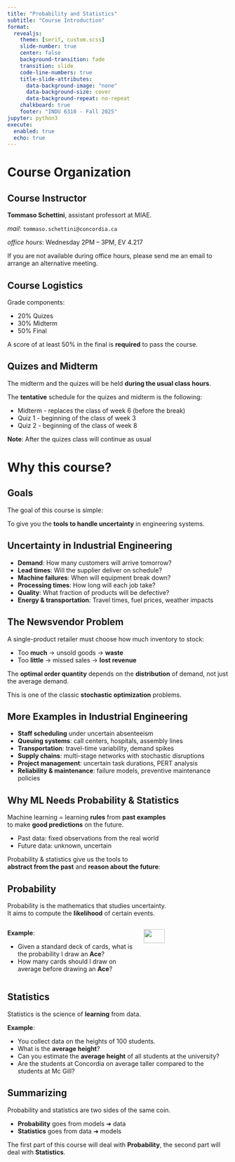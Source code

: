```yaml
---
title: "Probability and Statistics"
subtitle: "Course Introduction"
format:
  revealjs:
    theme: [serif, custom.scss]
    slide-number: true
    center: false
    background-transition: fade
    transition: slide
    code-line-numbers: true
    title-slide-attributes:
      data-background-image: "none"
      data-background-size: cover
      data-background-repeat: no-repeat
    chalkboard: true
    footer: "INDU 6310 - Fall 2025"
jupyter: python3
execute:
  enabled: true
  echo: true
---
```


# Course Organization

## Course Instructor

**Tommaso Schettini**, assistant professort at MIAE.

*mail*: `tommaso.schettini@concordia.ca`

*office hours*: Wednesday 2PM -- 3PM, EV 4.217

::: {.infobox}
If you are not available during office hours, please send me an email to arrange an alternative meeting.
:::

## Course Logistics

Grade components:

  - 20% Quizes
  - 30% Midterm
  - 50% Final

::: {.infobox}
A score of at least 50% in the final is **required** to pass the course.
:::

## Quizes and Midterm {.smaller}

The midterm and the quizes will be held **during the usual class hours**.

The **tentative** schedule for the quizes and midterm is the following:

- Midterm - replaces the class of week 6 (before the break)
- Quiz 1 - beginning of the class of week 3
- Quiz 2 - beginning of the class of week 8

::: {.infobox}
**Note**: After the quizes class will continue as usual
:::

# Why this course?

## Goals

The goal of this course is simple:

::: {.infobox}
To give you the **tools to handle uncertainty** in engineering systems.
:::

## Uncertainty in Industrial Engineering

::: {.incremental}
* **Demand**: How many customers will arrive tomorrow?
* **Lead times**: Will the supplier deliver on schedule?
* **Machine failures**: When will equipment break down?
* **Processing times**: How long will each job take?
* **Quality**: What fraction of products will be defective?
* **Energy & transportation**: Travel times, fuel prices, weather impacts
:::

## The Newsvendor Problem

A single-product retailer must choose how much inventory to stock:

* Too **much** → unsold goods → **waste**
* Too **little** → missed sales → **lost revenue**

::: {.infobox}
The **optimal order quantity** depends on the **distribution** of demand,
not just the average demand.
:::

This is one of the classic **stochastic optimization** problems.

## More Examples in Industrial Engineering

::: {.incremental}
* **Staff scheduling** under uncertain absenteeism
* **Queuing systems**: call centers, hospitals, assembly lines
* **Transportation**: travel-time variability, demand spikes
* **Supply chains**: multi-stage networks with stochastic disruptions
* **Project management**: uncertain task durations, PERT analysis
* **Reliability & maintenance**: failure models, preventive maintenance policies
:::

## Why ML Needs Probability & Statistics

Machine learning = learning **rules** from **past examples**  
to make **good predictions** on the future.

- Past data: fixed observations from the real world  
- Future data: unknown, uncertain  

Probability & statistics give us the tools to  
**abstract from the past** and **reason about the future**:

## Probability {.smaller}

Probability is the mathematics that studies uncertainty.  
It aims to compute the **likelihood** of certain events.

:::{.columns .align-middle}
::: {.column width="60%"}

::: {.infobox}
**Example**:

- Given a standard deck of cards, what is the probability I draw an **Ace**?
- How many cards should I draw on average before drawing an **Ace**?
:::
:::

::: {.column width="40%"}
![](figures/ace-of-spades.png){width=50% .center}
:::
:::

## Statistics {.smaller}

Statistics is the science of **learning** from data.

::: {.infobox}
**Example**:

- You collect data on the heights of 100 students.
- What is the **average height**?
- Can you estimate the **average height** of all students at the university?
- Are the students at Concordia on average taller compared to the students at Mc Gill?
:::

## Summarizing

Probability and statistics are two sides of the same coin.

- **Probability** goes from models ➜ data
- **Statistics** goes from data ➜ models

The first part of this course will deal with **Probability**, the second part will deal with **Statistics**.
